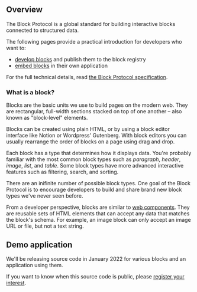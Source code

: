 ## Overview

The Block Protocol is a global standard for building interactive blocks connected to structured data.

The following pages provide a practical introduction for developers who want to:

- [develop blocks](https://blockprotocol.org/docs/developing-blocks) and publish them to the block registry
- [embed blocks](https://blockprotocol.org/docs/embedding-blocks) in their own application

For the full technical details, read [the Block Protocol specification](https://blockprotocol.org/spec).

### What is a block?

Blocks are the basic units we use to build pages on the modern web. They are rectangular, full-width sections stacked on top of one another – also known as "block-level" elements.

Blocks can be created using plain HTML, or by using a block editor interface like Notion or Wordpress' Gutenberg. With block editors you can usually rearrange the order of blocks on a page using drag and drop.

Each block has a type that determines how it displays data. You're probably familiar with the most common block types such as _paragraph_, _header_, _image_, _list_, and _table_. Some block types have more advanced interactive features such as filtering, search, and sorting.

There are an inifinite number of possible block types. One goal of the Block Protocol is to encourage developers to build and share brand new block types we've never seen before.

From a developer perspective, blocks are similar to [web components](https://en.wikipedia.org/wiki/Web_Components). They are reusable sets of HTML elements that can accept any data that matches the block's schema. For example, an image block can only accept an image URL or file, but not a text string.

## Demo application

We'll be releasing source code in January 2022 for various blocks and an application using them.

If you want to know when this source code is public, please [register your interest](https://blockprotocol.org/partners).

